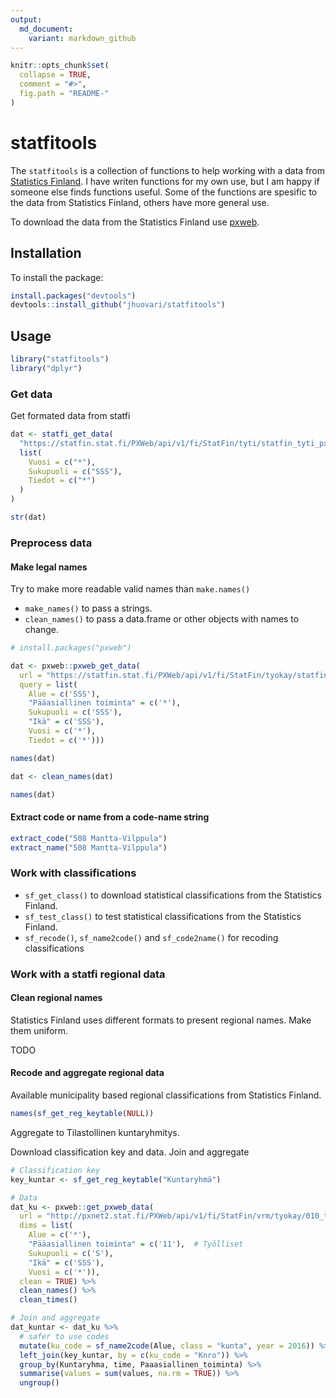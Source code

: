 ```yaml
---
output:
  md_document:
    variant: markdown_github
---
```


<!-- README.md is generated from README.Rmd. Please edit that file -->

```r
knitr::opts_chunk$set(
  collapse = TRUE,
  comment = "#>",
  fig.path = "README-"
)
```

# statfitools

The `statfitools` is a collection of functions to help working with a data from
[Statistics Finland](http://tilastokeskus.fi). I have writen functions for my
own use, but I am happy if someone else finds functions useful.
Some of the functions are spesific to
the data from Statistics Finland, others have more general use.

To download the data from the Statistics Finland 
use [pxweb](https://github.com/rOpenGov/pxweb).


## Installation

To install the package:

```r
install.packages("devtools")
devtools::install_github("jhuovari/statfitools")
```


## Usage

```r
library("statfitools")
library("dplyr")

```

### Get data

Get formated data from statfi

```r

dat <- statfi_get_data(
  "https://statfin.stat.fi/PXWeb/api/v1/fi/StatFin/tyti/statfin_tyti_pxt_11pk.px/",
  list(
    Vuosi = c("*"),
    Sukupuoli = c("SSS"),
    Tiedot = c("*")
  )
)

str(dat)

```


### Preprocess data

#### Make legal names

Try to make more readable valid names than `make.names()`

* `make_names()` to pass a strings. 
* `clean_names()` to pass a data.frame or other objects with names to change.

```r

# install.packages("pxweb")

dat <- pxweb::pxweb_get_data(
  url = "https://statfin.stat.fi/PXWeb/api/v1/fi/StatFin/tyokay/statfin_tyokay_pxt_115b.px",
  query = list(
    Alue = c('SSS'),
    "Pääasiallinen toiminta" = c('*'),
    Sukupuoli = c('SSS'),
    "Ikä" = c('SSS'),
    Vuosi = c('*'),
    Tiedot = c('*')))

names(dat)

dat <- clean_names(dat)

names(dat)
```



#### Extract code or name from a code-name string

```r

extract_code("508 Mantta-Vilppula")
extract_name("508 Mantta-Vilppula")

```


### Work with classifications

* `sf_get_class()` to download statistical classifications from the Statistics Finland.
* `sf_test_class()` to test statistical classifications from the Statistics Finland.
* `sf_recode()`, `sf_name2code()` and `sf_code2name()` for recoding classifications

### Work with a statfi regional data 


#### Clean regional names
Statistics Finland uses different formats to present regional names. Make them uniform.

TODO

#### Recode and aggregate regional data

Available municipality based regional classifications from Statistics Finland.

```r

names(sf_get_reg_keytable(NULL))

```

Aggregate to Tilastollinen kuntaryhmitys.

Download classification key and data.
Join and aggregate

```r

# Classification key
key_kuntar <- sf_get_reg_keytable("Kuntaryhmä")

# Data
dat_ku <- pxweb::get_pxweb_data(
  url = "http://pxnet2.stat.fi/PXWeb/api/v1/fi/StatFin/vrm/tyokay/010_tyokay_tau_101.px",
  dims = list(
    Alue = c('*'),
    "Pääasiallinen toiminta" = c('11'),  # Työlliset
    Sukupuoli = c('S'),
    "Ikä" = c('SSS'),
    Vuosi = c('*')),
  clean = TRUE) %>% 
  clean_names() %>% 
  clean_times()

# Join and aggregate
dat_kuntar <- dat_ku %>% 
  # safer to use codes
  mutate(ku_code = sf_name2code(Alue, class = "kunta", year = 2016)) %>%   
  left_join(key_kuntar, by = c(ku_code = "Knro")) %>% 
  group_by(Kuntaryhma, time, Paaasiallinen_toiminta) %>% 
  summarise(values = sum(values, na.rm = TRUE)) %>% 
  ungroup()

```

